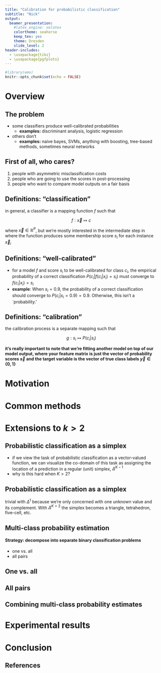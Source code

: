 ```yaml
---
title: "Calibration for probabilistic classification"
subtitle: "Nick"
output: 
  beamer_presentation: 
    #latex_engine: xelatex
    colortheme: seahorse
    keep_tex: yes
    theme: Dresden
    slide_level: 2
header-includes: 
  - \usepackage{tikz}
  - \usepackage{pgfplots}
---
```


```r
#library(emo)
knitr::opts_chunk$set(echo = FALSE)
```


# Overview

## The problem

- some classifiers produce well-calibrated probabilities
    + **examples:** discriminant analysis, logistic regression
\vspace{2mm}
- others don't
    + **examples:** naive bayes, SVMs, anything with boosting, tree-based methods, sometimes neural networks

## First of all, who cares?

1. people with asymmetric misclassification costs
2. people who are going to use the scores in post-processing
3. people who want to compare model outputs on a fair basis

## Definitions: "classification"

in general, a classifier is a mapping function $f$ such that 

$$f: \vec{x} \mapsto c$$ 

where $\vec{x} \in \mathbb{R}^{P}$, but we're mostly interested in the intermediate step in where the function produces some membership score $s_i$ for each instance $\vec{x}_i$

## Definitions: "well-calibrated"

- for a model $f$ and score $s_i$ to be well-calibrated for class $c_i$, the empirical probability of a correct classification $P(c_i | f( c_i | x_i)=s_i)$ must converge to $f(c_i | x_i) = s_i$
\vspace{5mm}
- **example**: When $s_i = 0.9$, the probability of a correct classification should converge to $P(c_i | s_i = 0.9) = 0.9$. Otherwise, this isn't \textit{really} a `probability.'

## Definitions: "calibration"

the calibration process is a separate mapping such that

$$g: s_i \mapsto P(c_i | s_i)$$

**it's really important to note that we're fitting another model on top of our model output, where your feature matrix is just the vector of probability scores $\vec{s}$ and the target variable is the vector of true class labels $\vec{y} \in \{0,1\}$**

# Motivation

# Common methods

# Extensions to $k > 2$

## Probabilistic classification as a simplex

-  if we view the task of probabilistic classification as a vector-valued function, we can visualize the co-domain of this task as assigning the location of a prediction in a regular (unit) simplex, $\Delta^{K-1}$
\vspace{2mm}
- why is this hard when $K > 2$?

## Probabilistic classification as a simplex

\begin{figure}
\begin{tikzpicture}
\node [above] at (0, 1.5) {$\Delta^{1}$};
\node [above] at (2.5, 1.5) {$\Delta^{2}$};
%\node [below] at (0, -.25) {line segment};
%\node [below] at (2.5, -.25) {triangle};

\draw [black, thick] (0, 0) -- (0, 1);
\draw [black, fill =black] (0, 0) circle [radius = 0.1];
\draw [black, fill =black] (0, 1) circle [radius = 0.1];
\draw [black, thick] (2, 0) -- (3, 0) -- (2.5, 0.87) -- (2,0);
\draw [black, fill = black](2, 0) circle [radius = 0.1];
\draw [black, fill = black](3, 0) circle [radius = 0.1];
\draw [black, fill = black](2.5, 0.87) circle [radius = 0.1];

\end{tikzpicture}
\end{figure}

trivial with $\Delta^{1}$ because we're only concerned with one unknown value and its complement. With $\Delta^{K>2}$ the simplex becomes a triangle, tetrahedron, five-cell, etc.

## Multi-class probability estimation

\begin{figure}
\begin{tikzpicture}
\draw [black] (-.5,-.5) rectangle (8, .5);
\draw [blue, fill =purple] (5.5,0) circle [radius = 0.2];
\draw [blue, fill =blue] (0,0) circle [radius = 0.2];
\draw [blue, fill =blue] (.5,0) circle [radius = 0.2];
\draw [blue, fill =blue] (1,0) circle [radius = 0.2];
\draw [blue, fill =red] (1.5,0) circle [radius = 0.2];
\draw [blue, fill =red] (2,0) circle [radius = 0.2];
\draw [blue, fill =red] (2.5,0) circle [radius = 0.2];
\draw [blue, fill =red] (3,0) circle [radius = 0.2];
\draw [blue, fill =orange] (3.5,0) circle [radius = 0.2];
\draw [blue, fill =orange] (4,0) circle [radius = 0.2];
\draw [blue, fill =purple] (4.5,0) circle [radius = 0.2];
\draw [blue, fill =purple] (5,0) circle [radius = 0.2];
\draw [blue, fill =purple] (5.5,0) circle [radius = 0.2];
\draw [blue, fill =purple] (6,0) circle [radius = 0.2];
\draw [blue, fill =purple] (6.5,0) circle [radius = 0.2];
\draw [blue, fill =purple] (7,0) circle [radius = 0.2];
\draw [blue, fill =purple] (7.5,0) circle [radius = 0.2];
\end{tikzpicture}
\caption {classification problem with $k = 4$}
\end{figure}

#### **Strategy:** decompose into separate binary classification problems

- one vs. all
- all pairs


## One vs. all

\begin{figure}
\begin{tikzpicture}
\draw [black] (-.5,-.5) rectangle (8, .5);
\node [above] at (0.5, .75) {\emph{one}};
\draw [->, thick] (0.5, .75) -- (0.5, .3);

\node [above] at (4.25, .75) {\emph{all}};
\draw [->, thick] (4.25, .75) -- (2.25, .3);
\draw [->, thick] (4.25, .75) -- (3.75, .3);
\draw [->, thick] (4.25, .75) -- (6, .3);


\draw [red, ultra thick] (-.25, -.25) rectangle (1.22, .25);
\draw [red, ultra thick] (1.27, -.25) rectangle (7.75, .25);
\draw [blue, fill =blue] (0,0) circle [radius = 0.2];
\draw [blue, fill =blue] (.5,0) circle [radius = 0.2];
\draw [blue, fill =blue] (1,0) circle [radius = 0.2];
\draw [blue, fill =red] (1.5,0) circle [radius = 0.2];
\draw [blue, fill =red] (2,0) circle [radius = 0.2];
\draw [blue, fill =red] (2.5,0) circle [radius = 0.2];
\draw [blue, fill =red] (3,0) circle [radius = 0.2];
\draw [blue, fill =orange] (3.5,0) circle [radius = 0.2];
\draw [blue, fill =orange] (4,0) circle [radius = 0.2];
\draw [blue, fill =purple] (4.5,0) circle [radius = 0.2];
\draw [blue, fill =purple] (5,0) circle [radius = 0.2];
\draw [blue, fill =purple] (5.5,0) circle [radius = 0.2];
\draw [blue, fill =purple] (6,0) circle [radius = 0.2];
\draw [blue, fill =purple] (6.5,0) circle [radius = 0.2];
\draw [blue, fill =purple] (7,0) circle [radius = 0.2];
\draw [blue, fill =purple] (7.5,0) circle [radius = 0.2];
\end{tikzpicture}
\caption {\emph{one vs. all} reduces to $k-1$ calibrations}
\end{figure}

## All pairs

\begin{figure}
\begin{tikzpicture}
\draw [black] (-.5,-.5) rectangle (8, .5);
\node [above] at (0.5, .75) {$k_i$};
\draw [->, thick] (0.5, .75) -- (0.5, .3);

\node [above] at (2.25, .75) {$k_j$};
\draw [->, thick] (2.25, .75) -- (2.25, .3);

\draw [red, ultra thick] (-.25, -.25) rectangle (1.22, .25);
\draw [red, ultra thick] (1.27, -.25) rectangle (3.25, .25);
\draw [blue, fill =blue] (0,0) circle [radius = 0.2];
\draw [blue, fill =blue] (.5,0) circle [radius = 0.2];
\draw [blue, fill =blue] (1,0) circle [radius = 0.2];
\draw [blue, fill =red] (1.5,0) circle [radius = 0.2];
\draw [blue, fill =red] (2,0) circle [radius = 0.2];
\draw [blue, fill =red] (2.5,0) circle [radius = 0.2];
\draw [blue, fill =red] (3,0) circle [radius = 0.2];
\draw [blue, fill =orange] (3.5,0) circle [radius = 0.2];
\draw [blue, fill =orange] (4,0) circle [radius = 0.2];
\draw [blue, fill =purple] (4.5,0) circle [radius = 0.2];
\draw [blue, fill =purple] (5,0) circle [radius = 0.2];
\draw [blue, fill =purple] (5.5,0) circle [radius = 0.2];
\draw [blue, fill =purple] (6,0) circle [radius = 0.2];
\draw [blue, fill =purple] (6.5,0) circle [radius = 0.2];
\draw [blue, fill =purple] (7,0) circle [radius = 0.2];
\draw [blue, fill =purple] (7.5,0) circle [radius = 0.2];
\end{tikzpicture}
\caption {\emph{all pairs} reduces to ${K}\choose{2}$ calibrations}
\end{figure}

## Combining multi-class probability estimates

# Experimental results

# Conclusion

## References

